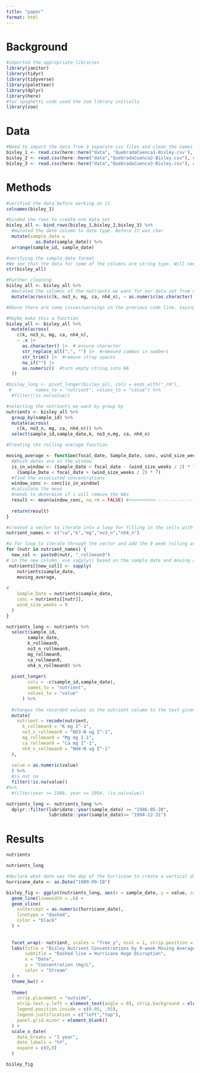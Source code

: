 ```yaml
---
title: "paper"
format: html
---
```


# Background

```r
#imported the appropriate libraries
library(janitor)
library(tidyr)
library(tidyverse)
library(paletteer)
library(dplyr)
library(here)
#for spaghetti code used the zoo library initially
library(zoo)

```


# Data

```r
#Need to import the data from 3 separate csv files and clean the names
bisley_1 <- read.csv(here::here("data", 'QuebradaCuenca1-Bisley.csv'), na = c("-99999", "")) |> janitor::clean_names()
bisley_2 <- read.csv(here::here("data","QuebradaCuenca2-Bisley.csv"), na = c("-99999", "")) |> janitor::clean_names()
bisley_3 <- read.csv(here::here("data","QuebradaCuenca3-Bisley.csv"), na = c("-99999", "")) |> janitor::clean_names()

```


# Methods

```r

#verified the data before working on it
colnames(bisley_1)
```

```r
#binded the rows to create one data set
bisley_all <- bind_rows(bisley_1,bisley_2,bisley_3) %>% 
  #mutated the date column to date type. Before it was char
  mutate(sample_date = 
           as.Date(sample_date)) %>% 
  arrange(sample_id, sample_date)
```

```r
#verifying the sample_date format
#We see that the data for some of the columns are string type. Will need  change this
str(bisley_all)
```

```r
#Further cleaning
bisley_all <- bisley_all %>%
  #mutated the columns of the nutrients we want for our data set from character to numeric
  mutate(across(c(k, no3_n, mg, ca, nh4_n), ~ as.numeric(as.character(.))))
```
```r
#Above there are some issues/warnings in the previous code line. Saying that there are NAs included. We must ensure all entries are numeric, so we need to: clean/replace characters to numeric, change/replace any special symbols, commas, spaces, empties

#Maybe make this a function
bisley_all <- bisley_all %>%
  mutate(across(
    c(k, no3_n, mg, ca, nh4_n),
    ~ .x |>
      as.character() |>  # ensure character
      str_replace_all(",", "") |>  #removed commas in numbers
      str_trim() |>  #remove stray spaces
      na_if("") |>                        
      as.numeric()  #turn empty string into NA
  ))
```


```r
#bisley_long <- pivot_longer(bisley_all, cols = ends_with("_rm"),
 #         names_to = "nutrient", values_to = "value") %>%
  #filter(!is.na(value))
```

```r

#selecting the nutrients we want by group by
nutrients <- bisley_all %>% 
  group_by(sample_id) %>%
  mutate(across(
    c(k, no3_n, mg, ca, nh4_n))) %>% 
  select(sample_id,sample_date,k, no3_n,mg, ca, nh4_n)
```

```r
#Creating the rolling average function

moving_average <- function(focal_date, Sample_Date, conc, wind_size_weeks) {
  #Which dates are in the window
  is_in_window <- (Sample_Date > focal_date - (wind_size_weeks / 2) * 7) &
    (Sample_Date < focal_date + (wind_size_weeks / 2) * 7)
  #find the associated concentrations
  window_conc <- conc[is_in_window]
  #calculate the mean
  #needs to determine if i will remove the NAs
  result <- mean(window_conc, na.rm = FALSE) #<<<<<<<<<<-----------------------------------
  
  return(result)
}
```

```r
#created a vector to iterate into a loop for filling in the cells with values that correspond to the nutrient
nutrient_names <- c("ca","k","mg","no3_n","nh4_n")

#a for loop to iterate through the vector and add the 9 week rolling average into the cells based on nutrient and create column and fill the value in
for (nutr in nutrient_names) {
  new_col <- paste0(nutr, "_rollmean9")
# in the new column, use sapply() based on the sample date and moving average
 nutrients[[new_col]] <- sapply(
    nutrients$sample_date,
    moving_average,
    
# 
    Sample_Date = nutrients$sample_date,
    conc = nutrients[[nutr]],
    wind_size_weeks = 9
  )
}
```


```r

nutrients_long <- nutrients %>% 
  select(sample_id, 
        sample_date,
        k_rollmean9,
        no3_n_rollmean9,
        mg_rollmean9,
        ca_rollmean9,
        nh4_n_rollmean9) %>% 
      
  pivot_longer(
        cols = -c(sample_id,sample_date),
        names_to = "nutrient",
        values_to = "value"
      ) %>% 
  
  #changes the recorded values in the nutrient column to the text given
  mutate(
    nutrient = recode(nutrient,
      k_rollmean9 = "K mg I^-1",
      no3_n_rollmean9 = "NO3-N ug I^-1",
      mg_rollmean9 = "Mg mg I-1",
      ca_rollmean9 = "Ca mg I^-1",
      nh4_n_rollmean9 = "NH4-N ug I^-1"
  ), 
  
  value = as.numeric(value)
  ) %>% 
  #is not na
  filter(!is.na(value)) 
#%>% 
  #filter(year >= 1988, year <= 1994, !is.na(value))

```

```r
nutrients_long <- nutrients_long %>%
  dplyr::filter(lubridate::year(sample_date) >= "1986-05-20",
                lubridate::year(sample_date)<= "1994-12-31")
```

# Results

```r
nutrients

```

```r
nutrients_long
```

```r
#declare what date was the day of the hurricane to create a vertical dotted line for the graph
hurricane_date <- as.Date("1989-09-18")

bisley_fig <- ggplot(nutrients_long, aes(x = sample_date, y = value, color = sample_id, group =  sample_id)) +
  geom_line(linewidth = .6) +
  geom_vline(
    xintercept = as.numeric(hurricane_date),
    linetype = "dashed",
    color = "black"
  ) +
  
  
  facet_wrap(~ nutrient, scales = "free_y", ncol = 1, strip.position = "left") + #this move the nutrients to the left
  labs(title = "Bisley Nutrient Concentrations by 9-week Moving Averages",
       subtitle = "Dashed line = Hurricane Hugo Disruption",
       x = "Date",
       y = "Concentration (mg/L",
       color = "Stream"
  ) + 
  theme_bw() +
  
  theme(
    strip.placement = "outside",
    strip.text.y.left = element_text(angle = 0), strip.background = element_rect(fill = "grey"),
    legend.position.inside = c(0.05, .95),
    legend.justification = c("left","top"),
    panel.grid.minor = element_blank()
  ) +
  scale_x_date(
    date_breaks = "1 year",
    date_labels = "%Y",
    expand = c(0,0)
  )

bisley_fig
```

